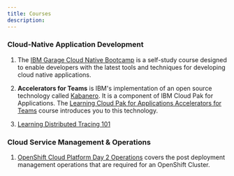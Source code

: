 ```yaml
---
title: Courses
description: 
---
```


### **Cloud-Native Application Development**

1. The [IBM Garage Cloud Native Bootcamp](https://cloudnative101.dev) 
is a self-study course 
designed to enable developers with the latest 
tools and techniques for developing cloud native applications.

2. **Accelerators for Teams** is IBM's implementation of an open source
technology called [Kabanero](https://kabanero.io/). It is a component of IBM 
Cloud Pak for Applications. The 
[Learning Cloud Pak for Applications Accelerators for Teams](https://cp4apps.cloudnative101.dev/web/1.0.0/kabanero-overview.html)
course introduces you to this technology.

3. [Learning Distributed Tracing 101](https://tracing.cloudnative101.dev/docs/index.html)

### **Cloud Service Management & Operations**

1. [OpenShift Cloud Platform Day 2 Operations](https://www.ibm.com/cloud/architecture/content/course/red-hat-openshift-container-platform-day-2-ops/) 
covers the post deployment management operations that are required for an
OpenShift Cluster. 


